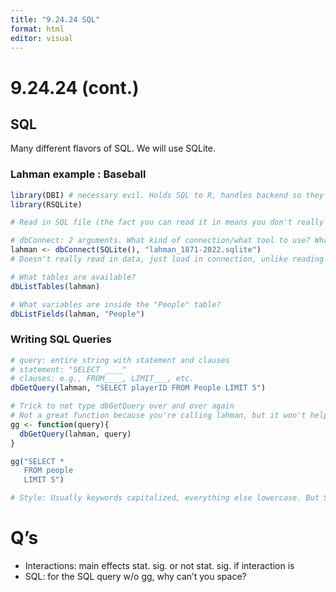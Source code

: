 ```yaml
---
title: "9.24.24 SQL"
format: html
editor: visual
---
```


# 9.24.24 (cont.)

## SQL
Many different flavors of SQL. We will use SQLite.

### Lahman example : Baseball
```r
library(DBI) # necessary evil. Holds SQL to R, handles backend so they can talk to each other
library(RSQLite)

# Read in SQL file (the fact you can read it in means you don't really need SQL though. SQL used when data is terabytes big that it can't possibly fit to read in everything)

# dbConnect: 2 arguments. What kind of connection/what tool to use? What database (usually it's a pathway to the server the data is stored on)?
lahman <- dbConnect(SQLite(), "lahman_1871-2022.sqlite")
# Doesn't really read in data, just load in connection, unlike reading in a .csv.

# What tables are available?
dbListTables(lahman)

# What variables are inside the "People" table?
dbListFields(lahman, "People")

```

### Writing SQL Queries
```r
# query: entire string with statement and clauses
# statement: "SELECT ____"
# clauses: e.g., FROM____, LIMIT___, etc.
dbGetQuery(lahman, "SELECT playerID FROM People LIMIT 5")

# Trick to not type dbGetQuery over and over again
# Not a great function because you're calling lahman, but it won't help as much.
gg <- function(query){
  dbGetQuery(lahman, query)
}

gg("SELECT * 
   FROM people 
   LIMIT 5")

# Style: Usually keywords capitalized, everything else lowercase. But SQL doesn't care about capitalization, so you can do anything you want technically.
```



# Q's
- Interactions: main effects stat. sig. or not stat. sig. if interaction is
- SQL: for the SQL query w/o gg, why can't you space?
 











